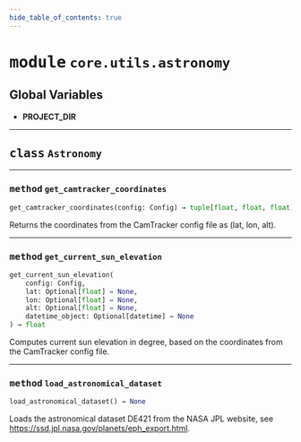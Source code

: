 ```yaml
---
hide_table_of_contents: true
---
```


<!-- markdownlint-disable -->

# <kbd>module</kbd> `core.utils.astronomy`




**Global Variables**
---------------
- **PROJECT_DIR**


---

## <kbd>class</kbd> `Astronomy`







---

### <kbd>method</kbd> `get_camtracker_coordinates`

```python
get_camtracker_coordinates(config: Config) → tuple[float, float, float]
```

Returns the coordinates from the CamTracker config file as (lat, lon, alt). 

---

### <kbd>method</kbd> `get_current_sun_elevation`

```python
get_current_sun_elevation(
    config: Config,
    lat: Optional[float] = None,
    lon: Optional[float] = None,
    alt: Optional[float] = None,
    datetime_object: Optional[datetime] = None
) → float
```

Computes current sun elevation in degree, based on the coordinates from the CamTracker config file. 

---

### <kbd>method</kbd> `load_astronomical_dataset`

```python
load_astronomical_dataset() → None
```

Loads the astronomical dataset DE421 from the NASA JPL website, see https://ssd.jpl.nasa.gov/planets/eph_export.html. 


